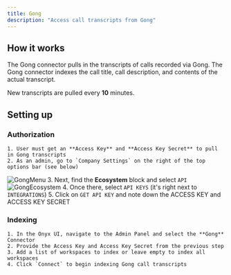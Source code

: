 ```yaml
---
title: Gong
description: "Access call transcripts from Gong"
---
```


## How it works

The Gong connector pulls in the transcripts of calls recorded via Gong. The Gong connector indexes the
call title, call description, and contents of the actual transcript.

New transcripts are pulled every **10** minutes.

## Setting up

### Authorization

    1. User must get an **Access Key** and **Access Key Secret** to pull in Gong transcripts
    2. As an admin, go to `Company Settings` on the right of the top options bar (see below)

![GongMenu](/assets/images/connectors/gong/GongMenu.png) 3. Next, find the **Ecosystem** block and select `API`
![GongEcosystem](/assets/images/connectors/gong/GongEcosystem.png) 4. Once there, select `API KEYS` (it's right next to `INTEGRATIONS`) 5. Click on `GET API KEY` and note down the ACCESS KEY and ACCESS KEY SECRET

### Indexing

    1. In the Onyx UI, navigate to the Admin Panel and select the **Gong** Connector
    2. Provide the Access Key and Access Key Secret from the previous step
    3. Add a list of workspaces to index or leave empty to index all workspaces
    4. Click `Connect` to begin indexing Gong call transcripts
